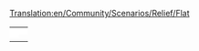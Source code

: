 [[Translation:en/Community/Scenarios/Relief/Flat]]
{{en/Community/Scenarios/Scenarios by relief}}

{|
|-
|style="border:none;background:white"|
{{en/The Isles}}

|style="border:none;background:white"|
{{en/A Mars Odyssey}}

|-
|style="border:none;background:white"|
{{en/Denmark}}

|style="border:none;background:white"|
{{en/Alexander to Karthoum}}

|-
|style="border:none;background:white"|

|-
|}